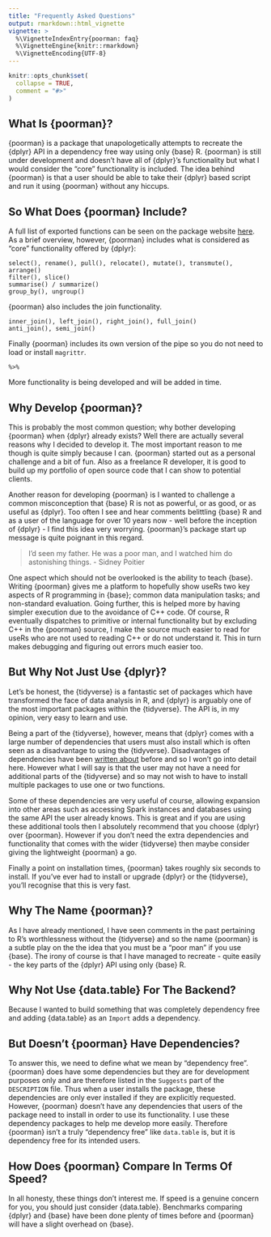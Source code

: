 ```yaml
---
title: "Frequently Asked Questions"
output: rmarkdown::html_vignette
vignette: >
  %\VignetteIndexEntry{poorman: faq}
  %\VignetteEngine{knitr::rmarkdown}
  %\VignetteEncoding{UTF-8}
---
```


```r
knitr::opts_chunk$set(
  collapse = TRUE,
  comment = "#>"
)
```

## What Is {poorman}?

{poorman} is a package that unapologetically attempts to recreate the {dplyr} API in a dependency free way using only {base} R. {poorman} is still under development and doesn’t have all of {dplyr}’s functionality but what I would consider the "core" functionality is included. The idea behind {poorman} is that a user should be able to take their {dplyr} based script and run it using {poorman} without any hiccups.

## So What Does {poorman} Include?

A full list of exported functions can be seen on the package website [here](https://nathaneastwood.github.io/poorman/reference/index.html). As a brief overview, however, {poorman} includes what is considered as "core" functionality offered by {dplyr}:

```
select(), rename(), pull(), relocate(), mutate(), transmute(), arrange()
filter(), slice()
summarise() / summarize()
group_by(), ungroup()
```

{poorman} also includes the join functionality.

```
inner_join(), left_join(), right_join(), full_join()
anti_join(), semi_join()
```

Finally {poorman} includes its own version of the pipe so you do not need to load or install `magrittr`.

```
%>%
```

More functionality is being developed and will be added in time.

## Why Develop {poorman}?

This is probably the most common question; why bother developing {poorman} when {dplyr} already exists? Well there are actually several reasons why I decided to develop it. The most important reason to me though is quite simply because I can. {poorman} started out as a personal challenge and a bit of fun. Also as a freelance R developer, it is good to build up my portfolio of open source code that I can show to potential clients.

Another reason for developing {poorman} is I wanted to challenge a common misconception that {base} R is not as powerful, or as good, or as useful as {dplyr}. Too often I see and hear comments belittling {base} R and as a user of the language for over 10 years now - well before the inception of {dplyr} - I find this idea very worrying. {poorman}'s package start up message is quite poignant in this regard.

> I’d seen my father. He was a poor man, and I watched him do astonishing things. - Sidney Poitier

One aspect which should not be overlooked is the ability to teach {base}. Writing {poorman} gives me a platform to hopefully show useRs two key aspects of R programming in {base}; common data manipulation tasks; and non-standard evaluation. Going further, this is helped more by having simpler execution due to the avoidance of C++ code. Of course, R eventually dispatches to primitive or internal functionality but by excluding C++ in the {poorman} source, I make the source much easier to read for useRs who are not used to reading C++ or do not understand it. This in turn makes debugging and figuring out errors much easier too.

## But Why Not Just Use {dplyr}?

Let's be honest, the {tidyverse} is a fantastic set of packages which have transformed the face of data analysis in R, and {dplyr} is arguably one of the most important packages within the {tidyverse}. The API is, in my opinion, very easy to learn and use.

Being a part of the {tidyverse}, however, means that {dplyr} comes with a large number of dependencies that users must also install which is often seen as a disadvantage to using the {tidyverse}. Disadvantages of dependencies have been [written about](http://dirk.eddelbuettel.com/blog/2018/02/28/#017_dependencies) before and so I won't go into detail here. However what I will say is that the user may not have a need for additional parts of the {tidyverse} and so may not wish to have to install multiple packages to use one or two functions.

Some of these dependencies are very useful of course, allowing expansion into other areas such as accessing Spark instances and databases using the same API the user already knows. This is great and if you are using these additional tools then I absolutely recommend that you choose {dplyr} over {poorman}. However if you don't need the extra dependencies and functionality that comes with the wider {tidyverse} then maybe consider giving the lightweight {poorman} a go.

Finally a point on installation times, {poorman} takes roughly six seconds to install. If you've ever had to install or upgrade {dplyr} or the {tidyverse}, you'll recognise that this is very fast.

## Why The Name {poorman}?

As I have already mentioned, I have seen comments in the past pertaining to R's worthlessness without the {tidyverse} and so the name {poorman} is a subtle play on the the idea that you must be a "poor man" if you use {base}. The irony of course is that I have managed to recreate - quite easily - the key parts of the {dplyr} API using only {base} R.

## Why Not Use {data.table} For The Backend?

Because I wanted to build something that was completely dependency free and adding {data.table} as an `Import` adds a dependency.

## But Doesn't {poorman} Have Dependencies?

To answer this, we need to define what we mean by "dependency free". {poorman} does have some dependencies but they are for development purposes only and are therefore listed in the `Suggests` part of the `DESCRIPTION` file. Thus when a user installs the package, these dependencies are only ever installed if they are explicitly requested. However, {poorman} doesn't have any dependencies that users of the package need to install in order to use its functionality. I use these dependency packages to help me develop more easily. Therefore {poorman} isn't a truly "dependency free" like `data.table` is, but it is dependency free for its intended users.

## How Does {poorman} Compare In Terms Of Speed?

In all honesty, these things don't interest me. If speed is a genuine concern for you, you should just consider {data.table}. Benchmarks comparing {dplyr} and {base} have been done plenty of times before and {poorman} will have a slight overhead on {base}.
